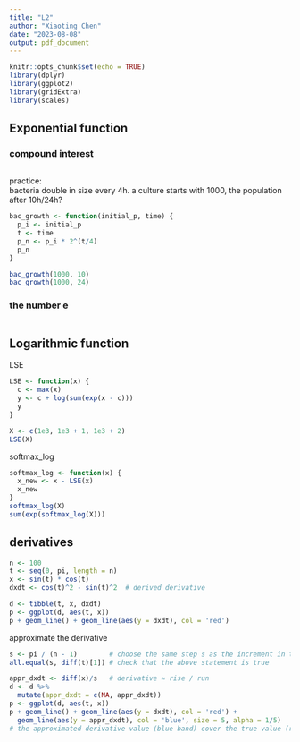 ```yaml
---
title: "L2"
author: "Xiaoting Chen"
date: "2023-08-08"
output: pdf_document
---
```


```r
knitr::opts_chunk$set(echo = TRUE)
library(dplyr)
library(ggplot2)
library(gridExtra)
library(scales)
```


## Exponential function

### compound interest
```r

```

practice:\
bacteria double in size every 4h. a culture starts with 1000, the population after 10h/24h?
```r
bac_growth <- function(initial_p, time) {
  p_i <- initial_p
  t <- time
  p_n <- p_i * 2^(t/4)
  p_n
}

bac_growth(1000, 10)
bac_growth(1000, 24)
```

### the number e

```r

```



## Logarithmic function

LSE
```r
LSE <- function(x) {
  c <- max(x)
  y <- c + log(sum(exp(x - c)))
  y
}

X <- c(1e3, 1e3 + 1, 1e3 + 2)
LSE(X)

```

softmax_log
```r
softmax_log <- function(x) {
  x_new <- x - LSE(x)
  x_new
}
softmax_log(X)
sum(exp(softmax_log(X)))
```


## derivatives

```r
n <- 100
t <- seq(0, pi, length = n)
x <- sin(t) * cos(t)
dxdt <- cos(t)^2 - sin(t)^2  # derived derivative

d <- tibble(t, x, dxdt)
p <- ggplot(d, aes(t, x))
p + geom_line() + geom_line(aes(y = dxdt), col = 'red')
```

approximate the derivative
```r
s <- pi / (n - 1)        # choose the same step s as the increment in the t sequence
all.equal(s, diff(t)[1]) # check that the above statement is true

appr_dxdt <- diff(x)/s   # derivative ≈ rise / run
d <- d %>%
  mutate(appr_dxdt = c(NA, appr_dxdt))
p <- ggplot(d, aes(t, x))
p + geom_line() + geom_line(aes(y = dxdt), col = 'red') +
  geom_line(aes(y = appr_dxdt), col = 'blue', size = 5, alpha = 1/5) 
# the approximated derivative value (blue band) cover the true value (red line)
```
